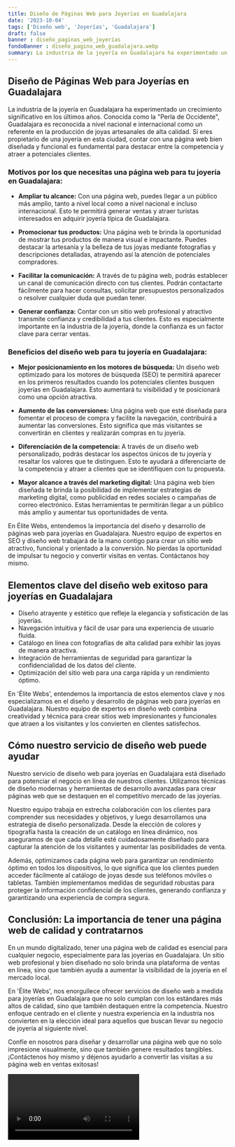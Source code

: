 ```yaml
---
title: Diseño de Páginas Web para Joyerías en Guadalajara
date: '2023-10-04'
tags: ['Diseño web', 'Joyerías', 'Guadalajara']
draft: false
banner : diseño_paginas_web_joyerías
fondoBanner : diseño_pagina_web_guadalajara.webp
summary: La industria de la joyería en Guadalajara ha experimentado un crecimiento significativo en los últimos años. Conocida como la Perla de Occidente, Guadalajara es reconocida a nivel nacional e internacional como un referente en la producción de joyas artesanales de alta calidad. Si eres propietario de una joyería en esta ciudad, contar con una página web bien diseñada y funcional es fundamental para destacar entre la competencia y atraer a potenciales clientes.
---
```


## Diseño de Páginas Web para Joyerías en Guadalajara

La industria de la joyería en Guadalajara ha experimentado un crecimiento significativo en los últimos años. Conocida como la "Perla de Occidente", Guadalajara es reconocida a nivel nacional e internacional como un referente en la producción de joyas artesanales de alta calidad. Si eres propietario de una joyería en esta ciudad, contar con una página web bien diseñada y funcional es fundamental para destacar entre la competencia y atraer a potenciales clientes.

### Motivos por los que necesitas una página web para tu joyería en Guadalajara:

- **Ampliar tu alcance:** Con una página web, puedes llegar a un público más amplio, tanto a nivel local como a nivel nacional e incluso internacional. Esto te permitirá generar ventas y atraer turistas interesados en adquirir joyería típica de Guadalajara.

- **Promocionar tus productos:** Una página web te brinda la oportunidad de mostrar tus productos de manera visual e impactante. Puedes destacar la artesanía y la belleza de tus joyas mediante fotografías y descripciones detalladas, atrayendo así la atención de potenciales compradores.

- **Facilitar la comunicación:** A través de tu página web, podrás establecer un canal de comunicación directo con tus clientes. Podrán contactarte fácilmente para hacer consultas, solicitar presupuestos personalizados o resolver cualquier duda que puedan tener.

- **Generar confianza:** Contar con un sitio web profesional y atractivo transmite confianza y credibilidad a tus clientes. Esto es especialmente importante en la industria de la joyería, donde la confianza es un factor clave para cerrar ventas.

### Beneficios del diseño web para tu joyería en Guadalajara:

- **Mejor posicionamiento en los motores de búsqueda:** Un diseño web optimizado para los motores de búsqueda (SEO) te permitirá aparecer en los primeros resultados cuando los potenciales clientes busquen joyerías en Guadalajara. Esto aumentará tu visibilidad y te posicionará como una opción atractiva.

- **Aumento de las conversiones:** Una página web que esté diseñada para fomentar el proceso de compra y facilite la navegación, contribuirá a aumentar las conversiones. Esto significa que más visitantes se convertirán en clientes y realizarán compras en tu joyería.

- **Diferenciación de la competencia:** A través de un diseño web personalizado, podrás destacar los aspectos únicos de tu joyería y resaltar los valores que te distinguen. Esto te ayudará a diferenciarte de la competencia y atraer a clientes que se identifiquen con tu propuesta.

- **Mayor alcance a través del marketing digital:** Una página web bien diseñada te brinda la posibilidad de implementar estrategias de marketing digital, como publicidad en redes sociales o campañas de correo electrónico. Estas herramientas te permitirán llegar a un público más amplio y aumentar tus oportunidades de venta.

En Élite Webs, entendemos la importancia del diseño y desarrollo de páginas web para joyerías en Guadalajara. Nuestro equipo de expertos en SEO y diseño web trabajará de la mano contigo para crear un sitio web atractivo, funcional y orientado a la conversión. No pierdas la oportunidad de impulsar tu negocio y convertir visitas en ventas. Contáctanos hoy mismo.

<GifSeo />

<Cta />

## Elementos clave del diseño web exitoso para joyerías en Guadalajara

- Diseño atrayente y estético que refleje la elegancia y sofisticación de las joyerías.
- Navegación intuitiva y fácil de usar para una experiencia de usuario fluida.
- Catálogo en línea con fotografías de alta calidad para exhibir las joyas de manera atractiva.
- Integración de herramientas de seguridad para garantizar la confidencialidad de los datos del cliente.
- Optimización del sitio web para una carga rápida y un rendimiento óptimo.

En 'Élite Webs', entendemos la importancia de estos elementos clave y nos especializamos en el diseño y desarrollo de páginas web para joyerías en Guadalajara. Nuestro equipo de expertos en diseño web combina creatividad y técnica para crear sitios web impresionantes y funcionales que atraen a los visitantes y los convierten en clientes satisfechos.

## Cómo nuestro servicio de diseño web puede ayudar

Nuestro servicio de diseño web para joyerías en Guadalajara está diseñado para potenciar el negocio en línea de nuestros clientes. Utilizamos técnicas de diseño modernas y herramientas de desarrollo avanzadas para crear páginas web que se destaquen en el competitivo mercado de las joyerías.

Nuestro equipo trabaja en estrecha colaboración con los clientes para comprender sus necesidades y objetivos, y luego desarrollamos una estrategia de diseño personalizada. Desde la elección de colores y tipografía hasta la creación de un catálogo en línea dinámico, nos aseguramos de que cada detalle esté cuidadosamente diseñado para capturar la atención de los visitantes y aumentar las posibilidades de venta.

Además, optimizamos cada página web para garantizar un rendimiento óptimo en todos los dispositivos, lo que significa que los clientes pueden acceder fácilmente al catálogo de joyas desde sus teléfonos móviles o tabletas. También implementamos medidas de seguridad robustas para proteger la información confidencial de los clientes, generando confianza y garantizando una experiencia de compra segura.

## Conclusión: La importancia de tener una página web de calidad y contratarnos

En un mundo digitalizado, tener una página web de calidad es esencial para cualquier negocio, especialmente para las joyerías en Guadalajara. Un sitio web profesional y bien diseñado no solo brinda una plataforma de ventas en línea, sino que también ayuda a aumentar la visibilidad de la joyería en el mercado local.

En 'Élite Webs', nos enorgullece ofrecer servicios de diseño web a medida para joyerías en Guadalajara que no solo cumplan con los estándares más altos de calidad, sino que también destaquen entre la competencia. Nuestro enfoque centrado en el cliente y nuestra experiencia en la industria nos convierten en la elección ideal para aquellos que buscan llevar su negocio de joyería al siguiente nivel.

Confíe en nosotros para diseñar y desarrollar una página web que no solo impresione visualmente, sino que también genere resultados tangibles. ¡Contáctenos hoy mismo y déjenos ayudarlo a convertir las visitas a su página web en ventas exitosas!

<Video />

<CtaBot job='Joyerías' city='Guadalajara'/>

<Gmaps query='Guadalajara+españa+maps' />